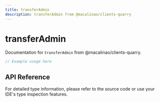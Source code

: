 ```yaml
---
title: transferAdmin
description: transferAdmin from @macalinao/clients-quarry
---
```


# transferAdmin

Documentation for `transferAdmin` from @macalinao/clients-quarry.

```typescript
// Example usage here
```

## API Reference

For detailed type information, please refer to the source code or use your IDE's type inspection features.
